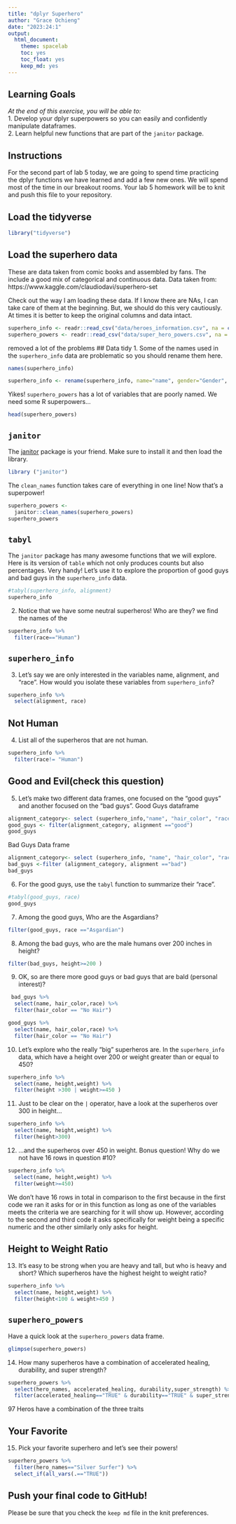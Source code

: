 ```yaml
---
title: "dplyr Superhero"
author: "Grace Ochieng"
date: "2023:24:1"
output:
  html_document: 
    theme: spacelab
    toc: yes
    toc_float: yes
    keep_md: yes
---
```


## Learning Goals  
*At the end of this exercise, you will be able to:*    
1. Develop your dplyr superpowers so you can easily and confidently manipulate dataframes.  
2. Learn helpful new functions that are part of the `janitor` package.  

## Instructions
For the second part of lab 5 today, we are going to spend time practicing the dplyr functions we have learned and add a few new ones. We will spend most of the time in our breakout rooms. Your lab 5 homework will be to knit and push this file to your repository.  

## Load the tidyverse
```r
library("tidyverse")
```

## Load the superhero data
These are data taken from comic books and assembled by fans. The include a good mix of categorical and continuous data.  Data taken from: https://www.kaggle.com/claudiodavi/superhero-set  

Check out the way I am loading these data. If I know there are NAs, I can take care of them at the beginning. But, we should do this very cautiously. At times it is better to keep the original columns and data intact.  
```r
superhero_info <- readr::read_csv("data/heroes_information.csv", na = c("", "-99", "-"))
superhero_powers <- readr::read_csv("data/super_hero_powers.csv", na = c("", "-99", "-"))
```
removed a lot of the problems
## Data tidy
1. Some of the names used in the `superhero_info` data are problematic so you should rename them here.  
```r
names(superhero_info)
```

```r
superhero_info <- rename(superhero_info, name="name", gender="Gender", eye_color= "Eye color", race="Race", hair_color="Hair color", height="Height", publisher="Publisher", skin_color="Skin color", alignment="Alignment", weight="Weight")
```

Yikes! `superhero_powers` has a lot of variables that are poorly named. We need some R superpowers...
```r
head(superhero_powers)
```

## `janitor`
The [janitor](https://garthtarr.github.io/meatR/janitor.html) package is your friend. Make sure to install it and then load the library.  
```r
library ("janitor")
```

The `clean_names` function takes care of everything in one line! Now that's a superpower!
```r
superhero_powers <- 
  janitor::clean_names(superhero_powers)
superhero_powers
```



## `tabyl`
The `janitor` package has many awesome functions that we will explore. Here is its version of `table` which not only produces counts but also percentages. Very handy! Let's use it to explore the proportion of good guys and bad guys in the `superhero_info` data.  

```r
#tabyl(superhero_info, alignment)
superhero_info
```

2. Notice that we have some neutral superheros! Who are they?
we find the names of the 
```r
superhero_info %>% 
  filter(race=="Human")
```

## `superhero_info`
3. Let's say we are only interested in the variables name, alignment, and "race". How would you isolate these variables from `superhero_info`?
```r
superhero_info %>% 
  select(alignment, race)
```

## Not Human
4. List all of the superheros that are not human.
```r
superhero_info %>%
  filter(race!= "Human")
```

## Good and Evil(check this question)
5. Let's make two different data frames, one focused on the "good guys" and another focused on the "bad guys".
Good Guys dataframe

```r
alignment_category<- select (superhero_info,"name", "hair_color", "race", "alignment","height", "weight")
good_guys <- filter(alignment_category, alignment =="good")
good_guys
```
Bad Guys Data frame
```r
alignment_category<- select (superhero_info, "name", "hair_color", "race", "alignment","height")
bad_guys <-filter (alignment_category, alignment =="bad")
bad_guys
```


6. For the good guys, use the `tabyl` function to summarize their "race".
```r
#tabyl(good_guys, race)
good_guys

```

7. Among the good guys, Who are the Asgardians?
```r
filter(good_guys, race =="Asgardian")
```

8. Among the bad guys, who are the male humans over 200 inches in height?
```r
filter(bad_guys, height>=200 )
```

9. OK, so are there more good guys or bad guys that are bald (personal interest)?
```r
 bad_guys %>%
  select(name, hair_color,race) %>%
  filter(hair_color == "No Hair") 
```
```r
good_guys %>%
  select(name, hair_color,race) %>%
  filter(hair_color == "No Hair")
```

10. Let's explore who the really "big" superheros are. In the `superhero_info` data, which have a height over 200 or weight greater than or equal to 450?
```r
superhero_info %>%
  select(name, height,weight) %>%
  filter(height >300 | weight>=450 )
```

11. Just to be clear on the `|` operator,  have a look at the superheros over 300 in height...
```r
superhero_info %>%
  select(name, height,weight) %>%
  filter(height>300)
```

12. ...and the superheros over 450 in weight. Bonus question! Why do we not have 16 rows in question #10?
```r
superhero_info %>%
  select(name, height,weight) %>%
  filter(weight>=450)
```
  
We don't have 16 rows in total in comparison to the first because in the first code we ran it asks for or in this function as long as one of the variables meets the criteria we are searching for it will show up. However, according to the second and third code it asks specifically for weight being a specific numeric and the other similarly only asks for height.
 
## Height to Weight Ratio
13. It's easy to be strong when you are heavy and tall, but who is heavy and short? Which superheros have the highest height to weight ratio?
```r
superhero_info %>%
  select(name, height,weight) %>%
  filter(height<100 & weight>450 )
```

## `superhero_powers`
Have a quick look at the `superhero_powers` data frame.  
```r
glimpse(superhero_powers)
```

14. How many superheros have a combination of accelerated healing, durability, and super strength?
```r
superhero_powers %>% 
  select(hero_names, accelerated_healing, durability,super_strength) %>% 
  filter(accelerated_healing=="TRUE" & durability=="TRUE" & super_strength=="TRUE")
```
97 Heros have a combination of the three traits 

## Your Favorite
15. Pick your favorite superhero and let's see their powers!

```r
superhero_powers %>%
  filter(hero_names=="Silver Surfer") %>% 
  select_if(all_vars(.=="TRUE"))
```
## Push your final code to GitHub!
Please be sure that you check the `keep md` file in the knit preferences.  